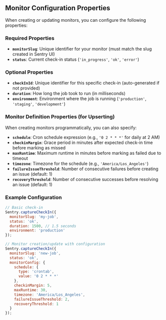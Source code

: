 ## Monitor Configuration Properties

When creating or updating monitors, you can configure the following properties:

### Required Properties

- **`monitorSlug`**: Unique identifier for your monitor (must match the slug created in Sentry UI)
- **`status`**: Current check-in status (`'in_progress'`, `'ok'`, `'error'`)

### Optional Properties

- **`checkInId`**: Unique identifier for this specific check-in (auto-generated if not provided)
- **`duration`**: How long the job took to run (in milliseconds)
- **`environment`**: Environment where the job is running (`'production'`, `'staging'`, `'development'`)

### Monitor Definition Properties (for Upserting)

When creating monitors programmatically, you can also specify:

- **`schedule`**: Cron schedule expression (e.g., `'0 2 * * *'` for daily at 2 AM)
- **`checkinMargin`**: Grace period in minutes after expected check-in time before marking as missed
- **`maxRuntime`**: Maximum runtime in minutes before marking as failed due to timeout
- **`timezone`**: Timezone for the schedule (e.g., `'America/Los_Angeles'`)
- **`failureIssueThreshold`**: Number of consecutive failures before creating an issue (default: 1)
- **`recoveryThreshold`**: Number of consecutive successes before resolving an issue (default: 1)

### Example Configuration

```javascript
// Basic check-in
Sentry.captureCheckIn({
  monitorSlug: 'my-job',
  status: 'ok',
  duration: 1500, // 1.5 seconds
  environment: 'production'
});

// Monitor creation/update with configuration
Sentry.captureCheckIn({
  monitorSlug: 'new-job',
  status: 'ok',
  monitorConfig: {
    schedule: {
      type: 'crontab',
      value: '0 2 * * *'
    },
    checkinMargin: 5,
    maxRuntime: 30,
    timezone: 'America/Los_Angeles',
    failureIssueThreshold: 2,
    recoveryThreshold: 1
  }
});
``` 